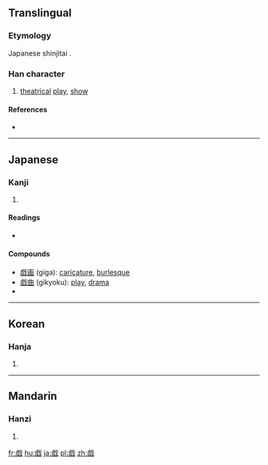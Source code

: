 {{also|戱|戲}}
==Translingual==
{{Han simplified forms|戲|戯|戏}}

===Etymology===
Japanese shinjitai {{Han simp|戲|f=|t=虚}}.

===Han character===
{{Han char|rn=62|rad=戈|as=11|sn=15|four=|canj=YCI|ids=⿰虚戈}}

# [[theatrical]] [[play]], [[show]]

====References====
* {{Han ref|kx=0414.091|dkj=11665|dj=0758.020|hdz=21411.100|uh=622F|ud=25135}}

----

==Japanese==

===Kanji===
{{ja-kanji|grade=c|rs=戈11|style=s|kyu=戲}}

# {{defn|lang=ja|sort=戈11}}

====Readings====
* {{ja-readings|on=[[ぎ]] (gi), [[き]] (ki)|kun=[[たわむれる]] (tawamureru), [[たわむれ]] (tawamure)}}

====Compounds====
* [[戯画]] (giga): [[caricature]], [[burlesque]]
* [[戯曲]] (gikyoku): [[play]], [[drama]]
* {{term|遊戯|||tr=[[ゆうぎ]], [[yūgi]]|lang=ja}}

----

==Korean==

===Hanja===
{{ko-hanja|hangeul=[[희]], [[휘]]|eumhun=|rv=hui, hwi|mr=hŭi, hwi|y=huy, hwi}}

# {{defn|lang=ko|sort=戈11}}

----

==Mandarin==

===Hanzi===
{{cmn-hanzi|tra=[[戱]], [[戲]]|pin=[[xì]] ([[xi4]])|wg=hsi<sup>4</sup>}}

# {{defn|lang=cmn|sort=戈11}}

[[fr:戯]]
[[hu:戯]]
[[ja:戯]]
[[pl:戯]]
[[zh:戯]]